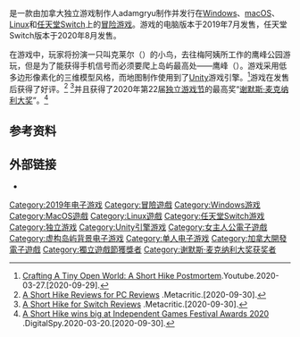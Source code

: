 {{NoteTA
| G1 = Games
| 1 = zh-cn:短途旅行; zh-hk:A Short Hike
}}
{{Infobox video game
| image = A Short Hike.jpg
| developer = adamgryu
| publisher = adamgryu
| designer = Adam Robinson-Yu
| composer = Mark Sparling
| platforms = {{spml| [[Windows|Windows]] | [[macOS|macOS]] | [[Linux|Linux]] | [[任天堂Switch|任天堂Switch]] }}
| released = '''Windows'''、'''macOS'''、'''Linux'''{{vgrelease|WW|2019年7月30日}}'''任天堂Switch'''{{vgrelease|WW|2020年8月18日}}
| genre = [[冒险游戏|冒险]]
| modes = [[单人游戏|单人]]
}}

{{vgname|短途旅行|en=A Short Hike|cn=短途旅行|hk=tw|tw=en}}是一款由加拿大独立游戏制作人adamgryu制作并发行在[[Windows|Windows]]、[[macOS|macOS]]、[[Linux|Linux]]和[[任天堂Switch|任天堂Switch]]上的[[冒险游戏|冒险游戏]]。游戏的电脑版本于2019年7月发售，任天堂Switch版本于2020年8月发售。

在游戏中，玩家将扮演一只叫克莱尔（{{lang|en|Claire}}）的小鸟，去往梅阿姨所工作的鹰峰公园游玩，但是为了能获得手机信号而必须要爬上岛屿最高处——鹰峰（{{lang|en|Hawk Peak}}）。游戏采用低多边形像素化的三维模型风格，而地图制作使用到了[[Unity_(游戏引擎)|Unity]]游戏引擎。<ref>[https://www.youtube.com/ZW8gWgpptI8 Crafting A Tiny Open World: A Short Hike Postmortem].Youtube.2020-03-27.[2020-09-29].</ref>游戏在发售后获得了好评。<ref>[https://www.metacritic.com/game/pc/a-short-hike A Short Hike Reviews for PC Reviews] {{Wayback|url=https://www.metacritic.com/game/pc/a-short-hike |date=20210308174924 }}.Metacritic.[2020-09-30].</ref>
<ref>[https://www.metacritic.com/game/switch/a-short-hike A Short Hike for Switch Reviews ] {{Wayback|url=https://www.metacritic.com/game/switch/a-short-hike |date=20210225012918 }}.Metacritic.[2020-09-30].</ref>并且获得了2020年第22届[[独立游戏节|独立游戏节]]的最高奖“[[谢默斯·麦克纳利大奖|谢默斯·麦克纳利大奖]]”。<ref>[https://www.digitalspy.com/tech/a31813246/a-short-hike-mutazione-heavens-vault-igf-2020-winners/ A Short Hike wins big at Independent Games Festival Awards 2020] {{Wayback|url=https://www.digitalspy.com/tech/a31813246/a-short-hike-mutazione-heavens-vault-igf-2020-winners/ |date=20200424064821 }}.DigitalSpy.2020-03-20.[2020-09-30].</ref>

== 参考资料 ==
{{reflist}}

== 外部链接 ==
* {{Official|http://ashorthike.com/}}

{{谢默斯·麦克纳利大奖}}

{{DEFAULTSORT:A Short Hike}}
[[Category:2019年电子游戏|Category:2019年电子游戏]]
[[Category:冒險遊戲|Category:冒險遊戲]]
[[Category:Windows游戏|Category:Windows游戏]]
[[Category:MacOS遊戲|Category:MacOS遊戲]]
[[Category:Linux遊戲|Category:Linux遊戲]]
[[Category:任天堂Switch游戏|Category:任天堂Switch游戏]]
[[Category:独立游戏|Category:独立游戏]]
[[Category:Unity引擎游戏|Category:Unity引擎游戏]]
[[Category:女主人公電子遊戲|Category:女主人公電子遊戲]]
[[Category:虚构岛屿背景电子游戏|Category:虚构岛屿背景电子游戏]]
[[Category:单人电子游戏|Category:单人电子游戏]]
[[Category:加拿大開發電子遊戲|Category:加拿大開發電子遊戲]]
[[Category:獨立遊戲節獲獎者|Category:獨立遊戲節獲獎者]]
[[Category:谢默斯·麦克纳利大奖获奖者|Category:谢默斯·麦克纳利大奖获奖者]]

{{adventure-videogame-stub}}